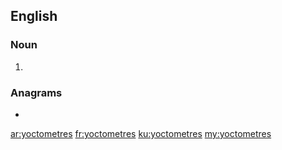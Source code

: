 {{also|yocto-metres}}
==English==

===Noun===
{{head|en|noun plural form}}

# {{plural of|yoctometre|lang=en}}

===Anagrams===
* {{l|en|yoctometers}}

[[ar:yoctometres]]
[[fr:yoctometres]]
[[ku:yoctometres]]
[[my:yoctometres]]